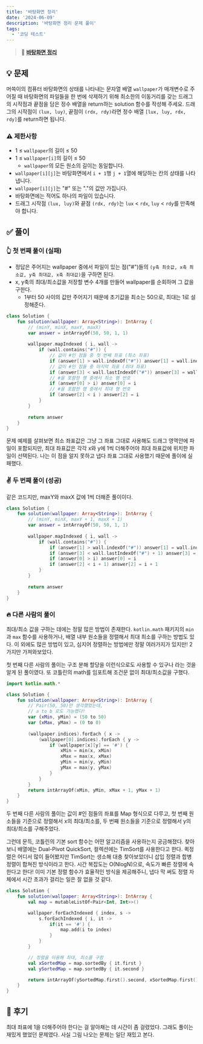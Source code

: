 ```yaml
---
title: '바탕화면 정리'
date: '2024-06-09'
description: '바탕화면 정리 문제 풀이'
tags:
  - '코딩 테스트'
---
```


> 📍 [**바탕화면 정리**](https://school.programmers.co.kr/learn/courses/30/lessons/161990)

## 💡 문제

머쓱이의 컴퓨터 바탕화면의 상태를 나타내는 문자열 배열 `wallpaper`가 매개변수로 주어질 때 바탕화면의 파일들을 한 번에 삭제하기 위해 최소한의 이동거리를 갖는 드래그의 시작점과 끝점을 담은 정수 배열을 return하는 solution 함수를 작성해 주세요. 드래그의 시작점이 `(lux, luy)`, 끝점이 `(rdx, rdy)`라면 정수 배열 `[lux, luy, rdx, rdy]`를 return하면 됩니다.

### ⚠️ 제한사항

- 1 ≤ `wallpaper`의 길이 ≤ 50
- 1 ≤ `wallpaper[i]`의 길이 ≤ 50
  - `wallpaper`의 모든 원소의 길이는 동일합니다.
- `wallpaper[i][j]`는 바탕화면에서 `i + 1`행 `j + 1`열에 해당하는 칸의 상태를 나타냅니다.
- `wallpaper[i][j]`는 "#" 또는 "."의 값만 가집니다.
- 바탕화면에는 적어도 하나의 파일이 있습니다.
- 드래그 시작점 `(lux, luy)`와 끝점 `(rdx, rdy)`는 `lux` < `rdx`, `luy` < `rdy`를 만족해야 합니다.


## ✅ 풀이

### 👆 첫 번째 풀이 (실패)

- 정답은 주어지는 wallpaper 중에서 파일이 있는 점("#")들의 `(y축 최솟값, x축 최소값, y축 최대값, x축 최대값)`을 구하면 된다.
- x, y축의 최대/최소값을 저장할 변수 4개를 만들어 wallpaper를 순회하며 그 값을 구한다.
  - 1부터 50 사이의 값만 주어지기 때문에 초기값을 최소는 50으로, 최대는 1로 설정해준다.

```kotlin
class Solution {
    fun solution(wallpaper: Array<String>): IntArray {
        // (minY, minX, maxY, maxX)
        var answer = intArrayOf(50, 50, 1, 1)
        
        wallpaper.mapIndexed { i, wall ->
            if (wall.contains("#")) {
            	// 값이 #인 점들 중 첫 번째 좌표 (최소 좌표)
                if (answer[1] > wall.indexOf("#")) answer[1] = wall.indexOf("#")
                // 값이 #인 점들 중 마지막 좌표 (최대 좌표)
                if (answer[3] < wall.lastIndexOf("#")) answer[3] = wall.lastIndexOf("#")
                // #을 포함한 행 중에서 최소 행 번호
                if (answer[0] > i) answer[0] = i
                // #을 포함한 행 중에서 최대 행 번호
                if (answer[2] < i ) answer[2] = i
            }
        }
        
        return answer
    }
}
```

문제 예제를 살펴보면 최소 좌표값은 그냥 그 좌표 그대로 사용해도 드래그 영역안에 파일이 포함되지만, 최대 좌표값은 각각 x와 y에 1씩 더해주어야 최대 좌표값에 위치한 파일이 선택된다. 나는 이 점을 알지 못하고 냅다 좌표 그대로 사용했기 때문에 풀이에 실패했다. 

### ✌️ 두 번째 풀이 (성공)

같은 코드지만, maxY와 maxX 값에 1씩 더해준 풀이이다. 

```kotlin
class Solution {
    fun solution(wallpaper: Array<String>): IntArray {
        // (minY, minX, maxY + 1, maxX + 1)
        var answer = intArrayOf(50, 50, 1, 1)
        
        wallpaper.mapIndexed { i, wall ->
            if (wall.contains("#")) {
                if (answer[1] > wall.indexOf("#")) answer[1] = wall.indexOf("#")
                if (answer[3] < wall.lastIndexOf("#") + 1) answer[3] = wall.lastIndexOf("#") + 1
                if (answer[0] > i) answer[0] = i
                if (answer[2] < i + 1) answer[2] = i + 1
            }
        }
        
        return answer
    }
}
```

### 🔥 다른 사람의 풀이

최대/최소 값을 구하는 데에는 정말 많은 방법이 존재한다. `kotlin.math` 패키지의 `min`과 `max` 함수를 사용하거나, 배열 내부 원소들을 정렬해서 최대 최소를 구하는 방법도 있다. 이 외에도 많은 방법이 있고, 심지어 정렬하는 방법에만 정말 여러가지가 있지만! 2가지만 가져와보았다. 

첫 번째 다른 사람의 풀이는 구조 분해 할당을 이런식으로도 사용할 수 있구나 라는 것을 알게 된 풀이였다. 또 코틀린의 math를 임포트해 조건문 없이 최대/최소값을 구했다. 

```kotlin
import kotlin.math.*

class Solution {
    fun solution(wallpaper: Array<String>): IntArray {
    	// Pair(50, 50)만 생각했었는데,
        // a to b 로도 가능했다!
        var (xMin, yMin) = (50 to 50)
        var (xMax, yMax) = (0 to 0)
        
        (wallpaper.indices).forEach { x ->
            (wallpaper[0].indices).forEach { y ->
                if (wallpaper[x][y] == '#') {
                    xMin = min(x, xMin)
                    xMax = max(x, xMax)
                    yMin = min(y, yMin)
                    yMax = max(y, yMax)
                }
            }
        }
        return intArrayOf(xMin, yMin, xMax + 1, yMax + 1)
    }
}
```

두 번째 다른 사람의 풀이는 값이 #인 점들의 좌표를 Map 형식으로 다루고, 첫 번째 원소들을 기준으로 정렬해서 x의 최대/최소를, 두 번째 원소들을 기준으로 정렬해서 y의 최대/최소를 구해주었다.

그런데 문득, 코틀린의 기본 sort 함수는 어떤 알고리즘을 사용하는지 궁금해졌다. 찾아보니 배열에는 Dual-Pivot QuickSort, 컬렉션에는 TimSort를 사용한다고 한다. 퀵정렬은 어디서 많이 들어봤지만 TimSort는 생소해 대충 찾아보았더니 삽입 정렬과 합병 정렬이 합쳐진 방식이라고 한다. 시간 복잡도는 O(NlogN)으로, 속도가 빠른 정렬에 속한다고 한다! 이미 기본 정렬 함수가 효율적인 방식을 제공해주니, 냅다 막 써도 정렬 자체에서 시간 초과가 걸리는 일은 잘 없을 것 같다. 

```kotlin
class Solution {
    fun solution(wallpaper: Array<String>): IntArray {
        val map = mutableListOf<Pair<Int, Int>>()

        wallpaper.forEachIndexed { index, s ->
            s.forEachIndexed { i, it ->
                if(it == '#') {
                    map.add(i to index)
                }
            }
        }

		// 정렬을 이용해 최대, 최소를 구함
        val xSortedMap = map.sortedBy { it.first }
        val ySortedMap = map.sortedBy { it.second }

        return intArrayOf(ySortedMap.first().second, xSortedMap.first().first, ySortedMap.last().second+1, xSortedMap.last().first+1)
    }
}
```

## 💭 후기

최대 좌표에 1을 더해주어야 한다는 걸 알아채는 데 시간이 좀 걸렸었다. 그래도 풀이는 재밌게 했었던 문제였다. 사실 그림 나오는 문제는 일단 재밌고 본다. 
